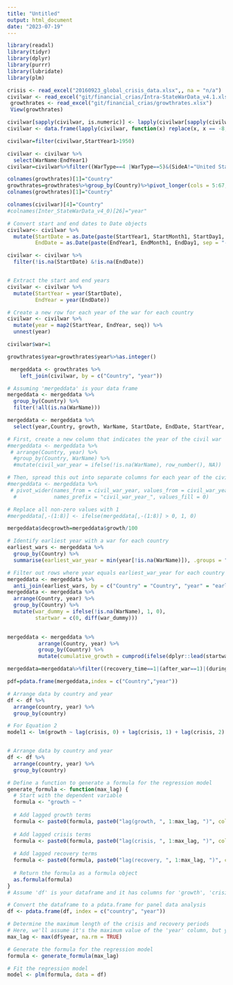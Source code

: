 ```yaml
---
title: "Untitled"
output: html_document
date: "2023-07-19"
---
```

```r
library(readxl)
library(tidyr)
library(dplyr)
library(purrr)
library(lubridate)
library(plm)
```

```r
crisis <- read_excel("20160923_global_crisis_data.xlsx",, na = "n/a")
civilwar <- read_excel("git/financial_crias/Intra-StateWarData_v4.1.xlsx")
 growthrates <- read_excel("git/financial_crias/growthrates.xlsx")
 View(growthrates)
```
```r
civilwar[sapply(civilwar, is.numeric)] <- lapply(civilwar[sapply(civilwar, is.numeric)], function(x) replace(x, x == -8, NA))
civilwar <- data.frame(lapply(civilwar, function(x) replace(x, x == -8, NA)))


```
```r
civilwar=filter(civilwar,StartYear1>1950)
```
```r
civilwar <- civilwar %>%
  select(WarName:EndYear1)
civilwar=civilwar%>%filter((WarType==4 |WarType==5)&(SideA!="United States of America"&SideA!="france")&(WarName!="Africa's World War"))
```


```r
colnames(growthrates)[1]="Country"
growthrates=growthrates%>%group_by(Country)%>%pivot_longer(cols = 5:67,names_to = "year",values_to = "growth")%>%drop_na()
colnames(growthrates)[1]="Country"
```
```r
colnames(civilwar)[4]="Country"
#colnames(Inter_StateWarData_v4_0)[26]="year"

```

```r

# Convert start and end dates to Date objects
civilwar<- civilwar %>%
  mutate(StartDate = as.Date(paste(StartYear1, StartMonth1, StartDay1, sep = "-"), format = "%Y-%m-%d"),
         EndDate = as.Date(paste(EndYear1, EndMonth1, EndDay1, sep = "-"), format = "%Y-%m-%d"))

civilwar <- civilwar %>%
  filter(!is.na(StartDate) &!is.na(EndDate))



```
```r
# Extract the start and end years
civilwar <- civilwar %>%
  mutate(StartYear = year(StartDate),
         EndYear = year(EndDate))

# Create a new row for each year of the war for each country
civilwar <- civilwar %>%
  mutate(year = map2(StartYear, EndYear, seq)) %>%
  unnest(year)
```
```r
civilwar$war=1
```

```r
growthrates$year=growthrates$year%>%as.integer()

 mergeddata <- growthrates %>%
    left_join(civilwar, by = c("Country", "year"))

```
```r
# Assuming 'mergeddata' is your data frame
mergeddata <- mergeddata %>%
  group_by(Country) %>%
  filter(!all(is.na(WarName)))
```
```r

mergeddata <- mergeddata %>%
  select(year,Country, growth, WarName, StartDate, EndDate, StartYear, EndYear)

```


```r


# First, create a new column that indicates the year of the civil war
#mergeddata <- mergeddata %>%
 # arrange(Country, year) %>%
  #group_by(Country, WarName) %>%
  #mutate(civil_war_year = ifelse(!is.na(WarName), row_number(), NA))

# Then, spread this out into separate columns for each year of the civil war
#mergeddata <- mergeddata %>%
 # pivot_wider(names_from = civil_war_year, values_from = civil_war_year,
  #            names_prefix = "civil_war_year_", values_fill = 0)

# Replace all non-zero values with 1
#mergeddata[,-(1:8)] <- ifelse(mergeddata[,-(1:8)] > 0, 1, 0)

```
```r
mergeddata$decgrowth=mergeddata$growth/100
```
```r
# Identify earliest year with a war for each country
earliest_wars <- mergeddata %>%
  group_by(Country) %>%
  summarise(earliest_war_year = min(year[!is.na(WarName)]), .groups = "drop")

# Filter out rows where year equals earliest_war_year for each country
mergeddata <- mergeddata %>%
  anti_join(earliest_wars, by = c("Country" = "Country", "year" = "earliest_war_year"))
mergeddata <- mergeddata %>%
  arrange(Country, year) %>%
  group_by(Country) %>%
  mutate(war_dummy = ifelse(!is.na(WarName), 1, 0),
         startwar = c(0, diff(war_dummy)))
        
```
```r
mergeddata <- mergeddata %>%
          arrange(Country, year) %>%
          group_by(Country) %>%
          mutate(cumulative_growth = cumprod(ifelse(dplyr::lead(startwar,1) == 1, 1, 1 + decgrowth)))
```

```r
mergeddata=mergeddata%>%filter((recovery_time==1|(after_war==1)|(during_after_war==1)))
```


```r
pdf=pdata.frame(mergeddata,index = c("Country","year"))
```



```r


# Arrange data by country and year
df <- df %>%
  arrange(country, year) %>%
  group_by(country)

# For Equation 2
model1 <- lm(growth ~ lag(crisis, 0) + lag(crisis, 1) + lag(crisis, 2) + lag(crisis, 3) + lag(crisis, 4), data = df)



```
```r


# Arrange data by country and year
df <- df %>%
  arrange(country, year) %>%
  group_by(country)

# Define a function to generate a formula for the regression model
generate_formula <- function(max_lag) {
  # Start with the dependent variable
  formula <- "growth ~ "
  
  # Add lagged growth terms
  formula <- paste0(formula, paste0("lag(growth, ", 1:max_lag, ")", collapse = " + "), " + ")
  
  # Add lagged crisis terms
  formula <- paste0(formula, paste0("lag(crisis, ", 1:max_lag, ")", collapse = " + "), " + ")
  
  # Add lagged recovery terms
  formula <- paste0(formula, paste0("lag(recovery, ", 1:max_lag, ")", collapse = " + "))
  
  # Return the formula as a formula object
  as.formula(formula)
}
# Assume 'df' is your dataframe and it has columns for 'growth', 'crisis', and 'recovery'

# Convert the dataframe to a pdata.frame for panel data analysis
df <- pdata.frame(df, index = c("country", "year"))

# Determine the maximum length of the crisis and recovery periods
# Here, we'll assume it's the maximum value of the 'year' column, but you might need to adjust this based on your specific dataset
max_lag <- max(df$year, na.rm = TRUE)

# Generate the formula for the regression model
formula <- generate_formula(max_lag)

# Fit the regression model
model <- plm(formula, data = df)

```

